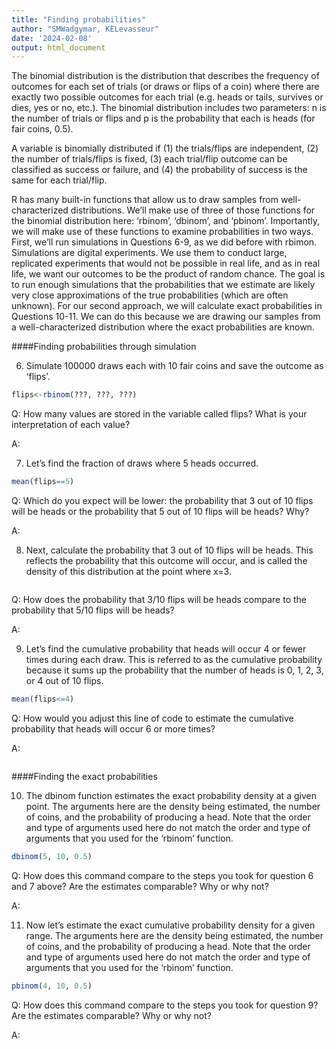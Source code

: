 ---
title: "Finding probabilities"
author: "SMWadgymar, KELevasseur"
date: '2024-02-08'
output: html_document
---


The binomial distribution is the distribution that describes the frequency of outcomes for each set of trials (or draws or flips of a coin) where there are exactly two possible outcomes for each trial (e.g. heads or tails, survives or dies, yes or no, etc.). The binomial distribution includes two parameters: n is the number of trials or flips and p is the probability that each is heads (for fair coins, 0.5).  

A variable is binomially distributed if (1) the trials/flips are independent, (2) the number of trials/flips is fixed, (3) each trial/flip outcome can be classified as success or failure, and (4) the probability of success is the same for each trial/flip.

R has many built-in functions that allow us to draw samples from well-characterized distributions. We’ll make use of three of those functions for the binomial distribution here: ‘rbinom’, ‘dbinom’, and ‘pbinom’. Importantly, we will make use of these functions to examine probabilities in two ways. First, we’ll run simulations in Questions 6-9, as we did before with rbimon. Simulations are digital experiments. We use them to conduct large, replicated experiments that would not be possible in real life, and as in real life, we want our outcomes to be the product of random chance. The goal is to run enough simulations that the probabilities that we estimate are likely very close approximations of the true probabilities (which are often unknown). For our second approach, we will calculate exact probabilities in Questions 10-11. We can do this because we are drawing our samples from a well-characterized distribution where the exact probabilities are known.


####Finding probabilities through simulation

6) Simulate 100000 draws each with 10 fair coins and save the outcome as 'flips'.

```{r}
flips<-rbinom(???, ???, ???)
```

Q: How many values are stored in the variable called flips?  What is your interpretation of each value?

A: 


7) Let's find the fraction of draws where 5 heads occurred.

```{r}
mean(flips==5)
```

Q: Which do you expect will be lower: the probability that 3 out of 10 flips will be heads or the probability that 5 out of 10 flips will be heads? Why?  

A: 


8) Next, calculate the probability that 3 out of 10 flips will be heads. This reflects the probability that this outcome will occur, and is called the density of this distribution at the point where x=3.

```{r}

```

Q: How does the probability that 3/10 flips will be heads compare to the probability that 5/10 flips will be heads?

A:


9) Let's find the cumulative probability that heads will occur 4 or fewer times during each draw. This is referred to as the cumulative probability because it sums up the probability that the number of heads is 0, 1, 2, 3, or 4 out of 10 flips.

```{r}
mean(flips<=4)
```

Q: How would you adjust this line of code to estimate the cumulative probability that heads will occur 6 or more times?

A:
```{r}

```



####Finding the exact probabilities

10) The dbinom function estimates the exact probability density at a given point. The arguments here are the density being estimated, the number of coins, and the probability of producing a head. Note that the order and type of arguments used here do not match the order and type of arguments that you used for the 'rbinom' function.

```{r}
dbinom(5, 10, 0.5)
```

Q: How does this command compare to the steps you took for question 6 and 7 above? Are the estimates comparable? Why or why not?

A: 


11) Now let's estimate the exact cumulative probability density for a given range. The arguments here are the density being estimated, the number of coins, and the probability of producing a head. Note that the order and type of arguments used here do not match the order and type of arguments that you used for the 'rbinom' function.

```{r}
pbinom(4, 10, 0.5)
```

Q: How does this command compare to the steps you took for question 9? Are the estimates comparable? Why or why not?

A: 


